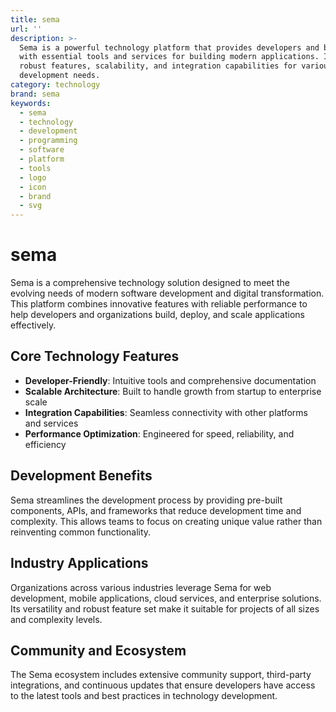 ```yaml
---
title: sema
url: ''
description: >-
  Sema is a powerful technology platform that provides developers and businesses
  with essential tools and services for building modern applications. It offers
  robust features, scalability, and integration capabilities for various
  development needs.
category: technology
brand: sema
keywords:
  - sema
  - technology
  - development
  - programming
  - software
  - platform
  - tools
  - logo
  - icon
  - brand
  - svg
---
```


# sema

Sema is a comprehensive technology solution designed to meet the evolving needs of modern software development and digital transformation. This platform combines innovative features with reliable performance to help developers and organizations build, deploy, and scale applications effectively.

## Core Technology Features

- **Developer-Friendly**: Intuitive tools and comprehensive documentation
- **Scalable Architecture**: Built to handle growth from startup to enterprise scale
- **Integration Capabilities**: Seamless connectivity with other platforms and services
- **Performance Optimization**: Engineered for speed, reliability, and efficiency

## Development Benefits

Sema streamlines the development process by providing pre-built components, APIs, and frameworks that reduce development time and complexity. This allows teams to focus on creating unique value rather than reinventing common functionality.

## Industry Applications

Organizations across various industries leverage Sema for web development, mobile applications, cloud services, and enterprise solutions. Its versatility and robust feature set make it suitable for projects of all sizes and complexity levels.

## Community and Ecosystem

The Sema ecosystem includes extensive community support, third-party integrations, and continuous updates that ensure developers have access to the latest tools and best practices in technology development.
